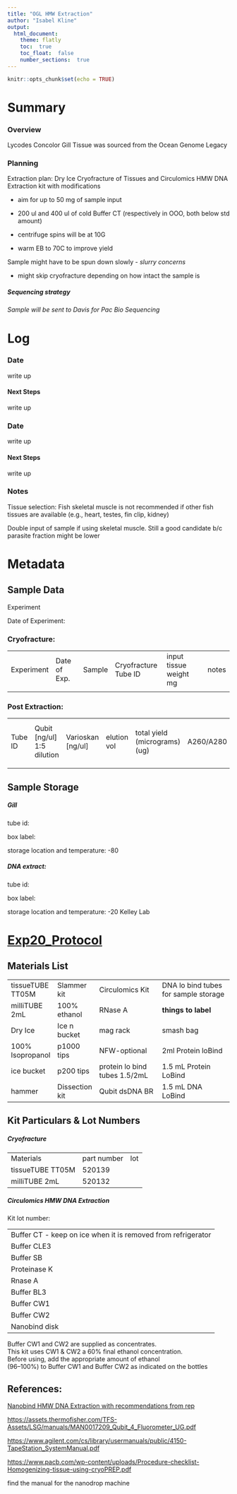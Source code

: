 ```yaml
---
title: "OGL HMW Extraction"
author: "Isabel Kline"
output:  
  html_document:
    theme: flatly
    toc:  true
    toc_float:  false
    number_sections:  true
---
```


```r
knitr::opts_chunk$set(echo = TRUE)
```

# Summary

### Overview

Lycodes Concolor Gill Tissue was sourced from the Ocean Genome Legacy

### Planning

Extraction plan: Dry Ice Cryofracture of Tissues and Circulomics HMW DNA Extraction kit with modifications

-   aim for up to 50 mg of sample input

-   200 ul and 400 ul of cold Buffer CT (respectively in OOO, both below std amount)

-   centrifuge spins will be at 10G

-   warm EB to 70C to improve yield

Sample might have to be spun down slowly - *slurry concerns*

-   might skip cryofracture depending on how intact the sample is

##### Sequencing strategy

*Sample will be sent to Davis for Pac Bio Sequencing*

# Log

### Date

write up

#### Next Steps

write up

### Date

write up

#### Next Steps

write up

### Notes

Tissue selection: Fish skeletal muscle is not recommended if other fish tissues are available (e.g., heart, testes, fin clip, kidney)

Double input of sample if using skeletal muscle. Still a good candidate b/c parasite fraction might be lower

# Metadata

## Sample Data

Experiment

Date of Experiment:

### Cryofracture:

|            |              |        |                      |                        |       |
|------------|--------------|--------|----------------------|------------------------|-------|
| Experiment | Date of Exp. | Sample | Cryofracture Tube ID | input tissue weight mg | notes |
|            |              |        |                      |                        |       |

### Post Extraction:

|         |                            |                   |             |                               |           |           |                                            |             |
|---------|----------------------------|-------------------|-------------|-------------------------------|-----------|-----------|--------------------------------------------|-------------|
| Tube ID | Qubit [ng/ul] 1:5 dilution | Varioskan [ng/ul] | elution vol | total yield (micrograms) (ug) | A260/A280 | A260/A230 | tapestation avg size [bp] from 10000-60000 | \% of total |
|         |                            |                   |             |                               |           |           |                                            |             |

## Sample Storage

##### Gill

tube id:

box label:

storage location and temperature: -80

##### DNA extract:

tube id:

box label:

storage location and temperature: -20 Kelley Lab

# [Exp20_Protocol](https://docs.google.com/spreadsheets/d/130U_AaVDODNtBhW8ziGmbeClywzvzHVyqoBi_6RRFeA/edit?usp=drive_link){.uri}

## Materials List

|                  |                |                               |                                      |
|------------------|----------------|-------------------------------|--------------------------------------|
| tissueTUBE TT05M | Slammer kit    | Circulomics Kit               | DNA lo bind tubes for sample storage |
| milliTUBE 2mL    | 100% ethanol   | RNase A                       | **things to label**                  |
| Dry Ice          | Ice n bucket   | mag rack                      | smash bag                            |
| 100% Isopropanol | p1000 tips     | NFW-optional                  | 2ml Protein loBind                   |
| ice bucket       | p200 tips      | protein lo bind tubes 1.5/2mL | 1.5 mL Protein LoBind                |
| hammer           | Dissection kit | Qubit dsDNA BR                | 1.5 mL DNA LoBind                    |

## Kit Particulars & Lot Numbers

##### Cryofracture

|                  |             |     |
|------------------|-------------|-----|
| Materials        | part number | lot |
| tissueTUBE TT05M | 520139      |     |
| milliTUBE 2mL    | 520132      |     |

##### Circulomics HMW DNA Extraction

Kit lot number:

|                                                              |
|--------------------------------------------------------------|
| Buffer CT - keep on ice when it is removed from refrigerator |
| Buffer CLE3                                                  |
| Buffer SB                                                    |
| Proteinase K                                                 |
| Rnase A                                                      |
| Buffer BL3                                                   |
| Buffer CW1                                                   |
| Buffer CW2                                                   |
| Nanobind disk                                                |

Buffer CW1 and CW2 are supplied as concentrates.\
This kit uses CW1 & CW2 a 60% final ethanol concentration.\
Before using, add the appropriate amount of ethanol\
(96–100%) to Buffer CW1 and Buffer CW2 as indicated on the bottles

## References:

[Nanobind HMW DNA Extraction with recommendations from rep](https://drive.google.com/file/d/1p-N6nGSbNaRR8--zRpCxt5cSUb5_4CJ3/view?usp=drive_link){.uri}

<https://assets.thermofisher.com/TFS-Assets/LSG/manuals/MAN0017209_Qubit_4_Fluorometer_UG.pdf>

<https://www.agilent.com/cs/library/usermanuals/public/4150-TapeStation_SystemManual.pdf>

<https://www.pacb.com/wp-content/uploads/Procedure-checklist-Homogenizing-tissue-using-cryoPREP.pdf>

find the manual for the nanodrop machine
